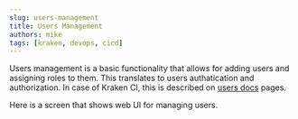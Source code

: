 ```yaml
---
slug: users-management
title: Users Management
authors: mike
tags: [kraken, devops, cicd]
---
```




Users management is a basic functionality that allows for adding users
and assigning roles to them. This translates to users authatication
and authorization. In case of Kraken CI, this is described on [users
docs](/docs/users) pages.

<!--truncate-->

Here is a screen that shows web UI for managing users.

<Screen img="screen-users.png" />
